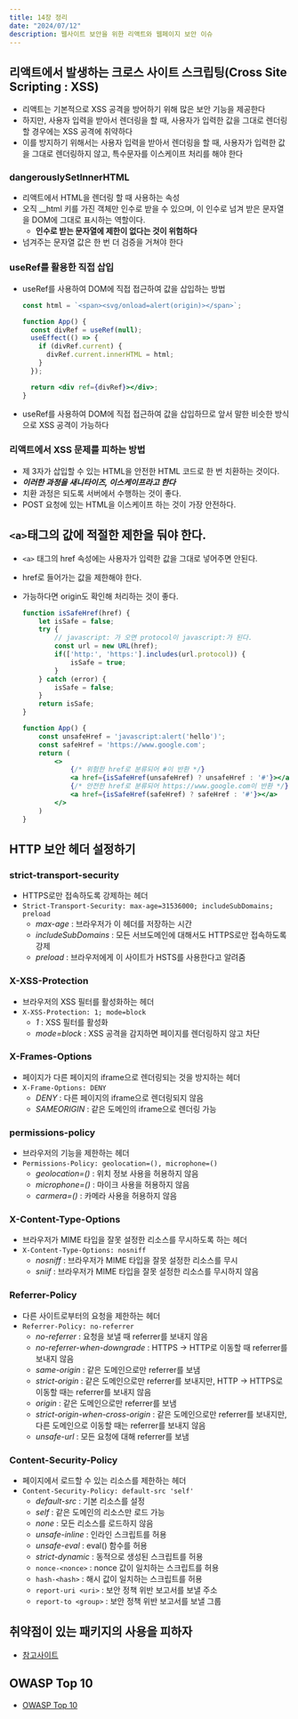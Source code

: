 ```yaml
---
title: 14장 정리
date: "2024/07/12"
description: 웹사이트 보안을 위한 리액트와 웹페이지 보안 이슈
---
```


## 리액트에서 발생하는 크로스 사이트 스크립팅(Cross Site Scripting : XSS)

- 리액트는 기본적으로 XSS 공격을 방어하기 위해 많은 보안 기능을 제공한다
- 하지만, 사용자 입력을 받아서 렌더링을 할 때, 사용자가 입력한 값을 그대로 렌더링 할 경우에는 XSS 공격에 취약하다
- 이를 방지하기 위해서는 사용자 입력을 받아서 렌더링을 할 때, 사용자가 입력한 값을 그대로 렌더링하지 않고, 특수문자를 이스케이프 처리를 해야 한다

### dangerouslySetInnerHTML

- 리액트에서 HTML을 렌더링 할 때 사용하는 속성
- 오직 \_\_html 키를 가진 객체만 인수로 받을 수 있으며, 이 인수로 넘겨 받은 문자열을 DOM에 그대로 표시하는 역할이다.
  - **인수로 받는 문자열에 제한이 없다는 것이 위험하다**
- 넘겨주는 문자열 값은 한 번 더 검증을 거쳐야 한다

### useRef를 활용한 직접 삽입

- useRef를 사용하여 DOM에 직접 접근하여 값을 삽입하는 방법

  ```jsx
  const html = `<span><svg/onload=alert(origin)></span>`;

  function App() {
    const divRef = useRef(null);
    useEffect(() => {
      if (divRef.current) {
        divRef.current.innerHTML = html;
      }
    });

    return <div ref={divRef}></div>;
  }
  ```

- useRef를 사용하여 DOM에 직접 접근하여 값을 삽입하므로 앞서 말한 비슷한 방식으로 XSS 공격이 가능하다

### 리액트에서 XSS 문제를 피하는 방법

- 제 3자가 삽입할 수 있는 HTML을 안전한 HTML 코드로 한 번 치환하는 것이다.
- **_이러한 과정을 새니타이즈, 이스케이프라고 한다_**
- 치환 과정은 되도록 서버에서 수행하는 것이 좋다.
- POST 요청에 있는 HTML을 이스케이프 하는 것이 가장 안전하다.

## `<a>`태그의 값에 적절한 제한을 둬야 한다.

- `<a>` 태그의 href 속성에는 사용자가 입력한 값을 그대로 넣어주면 안된다.
- href로 들어가는 값을 제한해야 한다.
- 가능하다면 origin도 확인해 처리하는 것이 좋다.

  ```jsx
  function isSafeHref(href) {
      let isSafe = false;
      try {
          // javascript: 가 오면 protocol이 javascript:가 된다.
          const url = new URL(href);
          if(['http:', 'https:'].includes(url.protocol)) {
              isSafe = true;
          }
      } catch (error) {
          isSafe = false;
      }
      return isSafe;
  }

  function App() {
      const unsafeHref = 'javascript:alert('hello')';
      const safeHref = 'https://www.google.com';
      return (
          <>
              {/* 위험한 href로 분류되어 #이 반환 */}
              <a href={isSafeHref(unsafeHref) ? unsafeHref : '#'}></a>
              {/* 안전한 href로 분류되어 https://www.google.com이 반환 */}
              <a href={isSafeHref(safeHref) ? safeHref : '#'}></a>
          </>
      )
  }
  ```

## HTTP 보안 헤더 설정하기

### strict-transport-security

- HTTPS로만 접속하도록 강제하는 헤더
- `Strict-Transport-Security: max-age=31536000; includeSubDomains; preload`
  - _max-age_ : 브라우저가 이 헤더를 저장하는 시간
  - _includeSubDomains_ : 모든 서브도메인에 대해서도 HTTPS로만 접속하도록 강제
  - _preload_ : 브라우저에게 이 사이트가 HSTS를 사용한다고 알려줌

### X-XSS-Protection

- 브라우저의 XSS 필터를 활성화하는 헤더
- `X-XSS-Protection: 1; mode=block`
  - _1_ : XSS 필터를 활성화
  - _mode=block_ : XSS 공격을 감지하면 페이지를 렌더링하지 않고 차단

### X-Frames-Options

- 페이지가 다른 페이지의 iframe으로 렌더링되는 것을 방지하는 헤더
- `X-Frame-Options: DENY`
  - _DENY_ : 다른 페이지의 iframe으로 렌더링되지 않음
  - _SAMEORIGIN_ : 같은 도메인의 iframe으로 렌더링 가능

### permissions-policy

- 브라우저의 기능을 제한하는 헤더
- `Permissions-Policy: geolocation=(), microphone=()`
  - _geolocation=()_ : 위치 정보 사용을 허용하지 않음
  - _microphone=()_ : 마이크 사용을 허용하지 않음
  - _carmera=()_ : 카메라 사용을 허용하지 않음

### X-Content-Type-Options

- 브라우저가 MIME 타입을 잘못 설정한 리소스를 무시하도록 하는 헤더
- `X-Content-Type-Options: nosniff`
  - _nosniff_ : 브라우저가 MIME 타입을 잘못 설정한 리소스를 무시
  - _sniif_ : 브라우저가 MIME 타입을 잘못 설정한 리소스를 무시하지 않음

### Referrer-Policy

- 다른 사이트로부터의 요청을 제한하는 헤더
- `Referrer-Policy: no-referrer`
  - _no-referrer_ : 요청을 보낼 때 referrer를 보내지 않음
  - _no-referrer-when-downgrade_ : HTTPS -> HTTP로 이동할 때 referrer를 보내지 않음
  - _same-origin_ : 같은 도메인으로만 referrer를 보냄
  - _strict-origin_ : 같은 도메인으로만 referrer를 보내지만, HTTP -> HTTPS로 이동할 때는 referrer를 보내지 않음
  - _origin_ : 같은 도메인으로만 referrer를 보냄
  - _strict-origin-when-cross-origin_ : 같은 도메인으로만 referrer를 보내지만, 다른 도메인으로 이동할 때는 referrer를 보내지 않음
  - _unsafe-url_ : 모든 요청에 대해 referrer를 보냄

### Content-Security-Policy

- 페이지에서 로드할 수 있는 리소스를 제한하는 헤더
- `Content-Security-Policy: default-src 'self'`
  - _default-src_ : 기본 리소스를 설정
  - _self_ : 같은 도메인의 리소스만 로드 가능
  - _none_ : 모든 리소스를 로드하지 않음
  - _unsafe-inline_ : 인라인 스크립트를 허용
  - _unsafe-eval_ : eval() 함수를 허용
  - _strict-dynamic_ : 동적으로 생성된 스크립트를 허용
  - `nonce-<nonce>` : nonce 값이 일치하는 스크립트를 허용
  - `hash-<hash>` : 해시 값이 일치하는 스크립트를 허용
  - `report-uri <uri>` : 보안 정책 위반 보고서를 보낼 주소
  - `report-to <group>` : 보안 정책 위반 보고서를 보낼 그룹

## 취약점이 있는 패키지의 사용을 피하자

- [참고사이트](https://security.snyk.io/)

## OWASP Top 10

- [OWASP Top 10](https://owasp.org/www-project-top-ten/)
